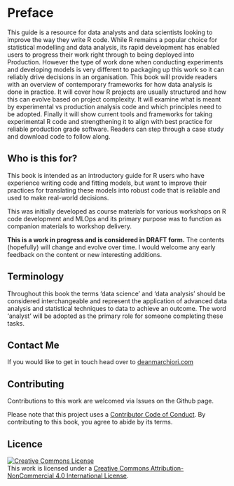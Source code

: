# Preface {.unnumbered}

This guide is a resource for data analysts and data scientists looking to improve
the way they write R code. While R remains a popular choice for 
statistical modelling and data analysis, its rapid development has enabled users
to progress their work right through to being deployed into Production. However 
the type of work done when conducting experiments and developing models is very
different to packaging up this work so it can reliably drive decisions in an 
organisation. This book will provide readers with an overview of contemporary
frameworks for how data analysis is done in practice. It will cover how R projects
are usually structured and how this can evolve based on project complexity. It will
examine what is meant by experimental vs production analysis code and which principles
need to be adopted. Finally it will show current tools and frameworks for taking
experimental R code and strengthening it to align with best practice for reliable
production grade software. Readers can step through a case study and download
code to follow along.  

## Who is this for?  

This book is intended as an introductory guide for R users who have experience 
writing code and fitting models, but want to improve their practices for translating
these models into robust code that is reliable and used to make real-world decisions.   

This was initially developed as course materials for various workshops on R code
development and MLOps and its primary purpose was to function as companion materials
to workshop delivery.  

::: {.callout-warning}
**This is a work in progress and is considered in DRAFT form.** The contents (hopefully)
will change and evolve over time. I would welcome any early feedback on the content
or new interesting additions. 
:::

## Terminology  
Throughout this book the terms 'data science' and 'data analysis' should be 
considered interchangeable and represent the application of advanced data analysis
and statistical techniques to data to achieve an outcome. The word 'analyst' will 
be adopted as the primary role for someone completing these tasks. 

## Contact Me  
If you would like to get in touch head over to [deanmarchiori.com](https://www.deanmarchiori.com/)


## Contributing  

Contributions to this work are welcomed via Issues on the Github page.  

Please note that this project uses a [Contributor Code of Conduct](https://www.contributor-covenant.org/version/2/0/code_of_conduct/). By contributing to this book, you agree to abide by its terms.  

## Licence  

<a rel="license" href="http://creativecommons.org/licenses/by-nc/4.0/"><img alt="Creative Commons License" style="border-width:0" src="https://i.creativecommons.org/l/by-nc/4.0/88x31.png" /></a><br />This work is licensed under a <a rel="license" href="http://creativecommons.org/licenses/by-nc/4.0/">Creative Commons Attribution-NonCommercial 4.0 International License</a>.


